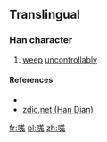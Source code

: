 ==Translingual==

===Han character===
{{Han char|rn=30|rad=口|as=10|sn=13|four=|canj=口廿山戈 (RTUI)|ids=⿰[[口]][[羗]]}}

# [[weep]] [[uncontrollably]]

====References====
* {{Han ref|kx=0204.111|hdz=10670.081|uh=55F4|ud=22004}}
*[http://www.zdic.net/z/17/js/55F4.htm zdic.net (Han Dian)]

[[fr:嗴]]
[[pl:嗴]]
[[zh:嗴]]